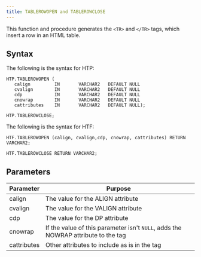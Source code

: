 ```yaml
---
title: TABLEROWOPEN and TABLEROWCLOSE
---
```


This function and procedure generates the `<TR>` and `</TR>` tags, which insert a row in an HTML table.

## Syntax

The following is the syntax for HTP:

```
HTP.TABLEROWOPEN (
   calign         IN       VARCHAR2   DEFAULT NULL
   cvalign        IN       VARCHAR2   DEFAULT NULL
   cdp            IN       VARCHAR2   DEFAULT NULL
   cnowrap        IN       VARCHAR2   DEFAULT NULL
   cattributes    IN       VARCHAR2   DEFAULT NULL);

HTP.TABLEROWCLOSE;
```

The following is the syntax for HTF:

```
HTF.TABLEROWOPEN (calign, cvalign,cdp, cnowrap, cattributes) RETURN VARCHAR2;

HTF.TABLEROWCLOSE RETURN VARCHAR2;
```

## Parameters

| Parameter | Purpose  |
| --------- | -------- |
| calign | The value for the ALIGN attribute |
| cvalign | The value for the VALIGN attribute |
| cdp | The value for the DP attribute |
| cnowrap | If the value of this parameter isn't `NULL`, adds the NOWRAP attribute to the tag |
| cattributes | Other attributes to include as is in the tag |
